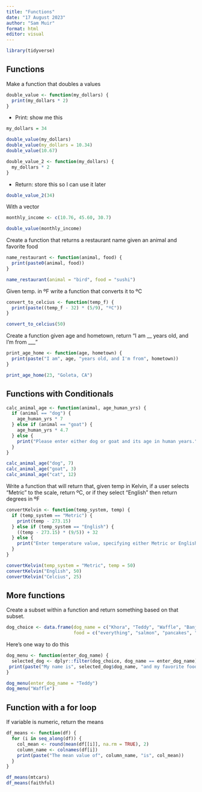 ```yaml
---
title: "Functions"
date: "17 August 2023"
author: "Sam Muir"
format: html
editor: visual
---
```


```r
library(tidyverse)
```


## Functions

Make a function that doubles a values

```r
double_value <- function(my_dollars) {
  print(my_dollars * 2)
}
```

-   Print: show me this

```r
my_dollars = 34

double_value(my_dollars)
double_value(my_dollars = 10.34)
double_value(10.67)
```

```r
double_value_2 <- function(my_dollars) {
  my_dollars * 2
}
```

-   Return: store this so I can use it later

```r
double_value_2(34)
```

With a vector

```r
monthly_income <- c(10.76, 45.60, 30.7)

double_value(monthly_income)
```

Create a function that returns a restaurant name given an animal and favorite food

```r
name_restaurant <- function(animal, food) {
  print(paste0(animal, food))
}
```

```r
name_restaurant(animal = "bird", food = "sushi")
```

Given temp. in ºF write a function that converts it to ºC

```r
convert_to_celcius <- function(temp_f) {
  print(paste((temp_f - 32) * (5/9), "ºC"))
}
```

```r
convert_to_celcius(50)
```

Create a function given age and hometown, return "I am \_\_ years old, and I'm from \_\_\_"

```r
print_age_home <- function(age, hometown) {
  print(paste("I am", age, "years old, and I'm from", hometown))
}
```

```r
print_age_home(23, "Goleta, CA")
```

## Functions with Conditionals

```r
calc_animal_age <- function(animal, age_human_yrs) {
  if (animal == "dog") {
    age_human_yrs * 7
  } else if (animal == "goat") {
    age_human_yrs * 4.7
  } else {
    print("Please enter either dog or goat and its age in human years.")
  }
}
```

```r
calc_animal_age("dog", 7)
calc_animal_age("goat", 3)
calc_animal_age("cat", 12)
```

Write a function that will return that, given temp in Kelvin, if a user selects "Metric" to the scale, return ºC, or if they select "English" then return degrees in ºF

```r
convertKelvin <- function(temp_system, temp) {
  if (temp_system == "Metric") {
    print(temp - 273.15)
  } else if (temp_system == "English") {
    ((temp - 273.15) * (9/5)) + 32
  } else {
    print("Enter temperature value, specifying either Metric or English")
  }
}
```

```r
convertKelvin(temp_system = "Metric", temp = 50)
convertKelvin("English", 50)
convertKelvin("Celcius", 25)
```


## More functions

Create a subset within a function and return something based on that subset.

```r
dog_choice <- data.frame(dog_name = c("Khora", "Teddy", "Waffle", "Banjo", "Tallie"), 
                         food = c("everything", "salmon", "pancakes", "chicken", "enchiladas"))
```

Here's one way to do this 

```r
dog_menu <- function(enter_dog_name) {
  selected_dog <- dplyr::filter(dog_choice, dog_name == enter_dog_name)
 print(paste("My name is", selected_dog$dog_name, "and my favorite food is", selected_dog$food))
}

dog_menu(enter_dog_name = "Teddy")
dog_menu("Waffle")
```

## Function with a for loop

If variable is numeric, return the means

```r
df_means <- function(df) {
  for (i in seq_along(df)) {
    col_mean <- round(mean(df[[i]], na.rm = TRUE), 2)
    column_name <- colnames(df[i])
    print(paste("The mean value of", column_name, "is", col_mean))
  }
}
```

```r
df_means(mtcars)
df_means(faithful)
```


